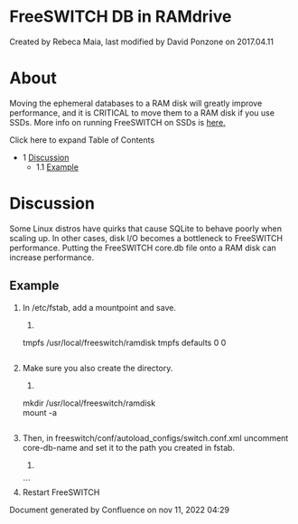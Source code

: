 
# FreeSWITCH DB in RAMdrive 

 Created by  Rebeca Maia, last modified by  David Ponzone on 2017.04.11

# About

Moving the ephemeral databases to a RAM disk will greatly improve performance, and it is CRITICAL to move them to a RAM disk if you use SSDs. More info on running FreeSWITCH on SSDs is [here](../Configuration/SSD-Tuning-for-Linux_1966304.mdx#about)[.](https://wiki.freeswitch.org/wiki/SSD%5FTuning%5Ffor%5FLinux "SSD Tuning for Linux")

Click here to expand Table of Contents

* 1 [Discussion](#discussion)  
   * 1.1 [Example](#example)

# Discussion

Some Linux distros have quirks that cause SQLite to behave poorly when scaling up. In other cases, disk I/O becomes a bottleneck to FreeSWITCH performance. Putting the FreeSWITCH core.db file onto a RAM disk can increase performance.

## Example

1. In /etc/fstab, add a mountpoint and save.  
   1. ```xml  
   tmpfs    /usr/local/freeswitch/ramdisk     tmpfs   defaults        0 0  
   ```
2. Make sure you also create the directory.  
   1. ```xml  
   mkdir /usr/local/freeswitch/ramdisk  
   mount -a  
   ```
3. Then, in freeswitch/conf/autoload\_configs/switch.conf.xml uncomment core-db-name and set it to the path you created in fstab.  
   1. ```xml  
   <param name="core-db-name" value="/usr/local/freeswitch/ramdisk/core.db" />  
   ```
4. Restart FreeSWITCH

Document generated by Confluence on nov 11, 2022 04:29
